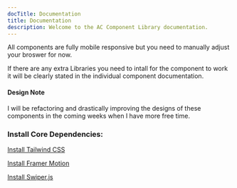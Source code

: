 ```yaml
---
docTitle: Documentation
title: Documentation
description: Welcome to the AC Component Library documentation.
---
```


All components are fully mobile responsive but you need to manually adjust your broswer for now.

If there are any extra Libraries you need to intall for the component to work it will be clearly stated in the individual component documentation.

#### Design Note

I will be refactoring and drastically improving the designs of these components in the coming weeks when I have more free time.

### Install Core Dependencies:


<Callout>


[Install Tailwind CSS](https://tailwindcss.com/docs/installation/framework-guides)

[Install Framer Motion](https://www.framer.com/motion/introduction/#quick-start)

[Install Swiper.js](https://swiperjs.com/get-started)

</Callout>







